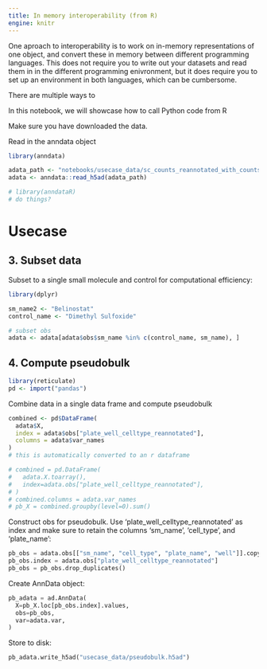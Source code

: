 ```yaml
---
title: In memory interoperability (from R)
engine: knitr
---
```


One aproach to interoperability is to work on in-memory representations of one object, and convert these in memory between different programming languages. This does not require you to write out your datasets and read them in in the different programming enivronment, but it does require you to set up an environment in both languages, which can be cumbersome.


There are multiple ways to 

In this notebook, we will showcase how to call Python code from R

Make sure you have downloaded the data.

Read in the anndata object
```r
library(anndata)

adata_path <- "notebooks/usecase_data/sc_counts_reannotated_with_counts.h5ad"
adata <- anndata::read_h5ad(adata_path)
```

```r
# library(anndataR)
# do things?
```


# Usecase

## 3. Subset data

Subset to a single small molecule and control for computational efficiency:

```r
library(dplyr)

sm_name2 <- "Belinostat"
control_name <- "Dimethyl Sulfoxide"

# subset obs
adata <- adata[adata$obs$sm_name %in% c(control_name, sm_name), ]
```

## 4. Compute pseudobulk

```r
library(reticulate)
pd <- import("pandas")
```

Combine data in a single data frame and compute pseudobulk

```r

combined <- pd$DataFrame(
  adata$X,
  index = adata$obs["plate_well_celltype_reannotated"],
  columns = adata$var_names
)
# this is automatically converted to an r dataframe

# combined = pd.DataFrame(
#   adata.X.toarray(),
#   index=adata.obs["plate_well_celltype_reannotated"],
# )
# combined.columns = adata.var_names
# pb_X = combined.groupby(level=0).sum()
```

Construct obs for pseudobulk. Use 'plate_well_celltype_reannotated' as index and make sure to retain the columns 'sm_name', 'cell_type', and 'plate_name':

```python
pb_obs = adata.obs[["sm_name", "cell_type", "plate_name", "well"]].copy()
pb_obs.index = adata.obs["plate_well_celltype_reannotated"]
pb_obs = pb_obs.drop_duplicates()
```

Create AnnData object:

```python
pb_adata = ad.AnnData(
  X=pb_X.loc[pb_obs.index].values,
  obs=pb_obs,
  var=adata.var,
)
```

Store to disk:

```python
pb_adata.write_h5ad("usecase_data/pseudobulk.h5ad")
```